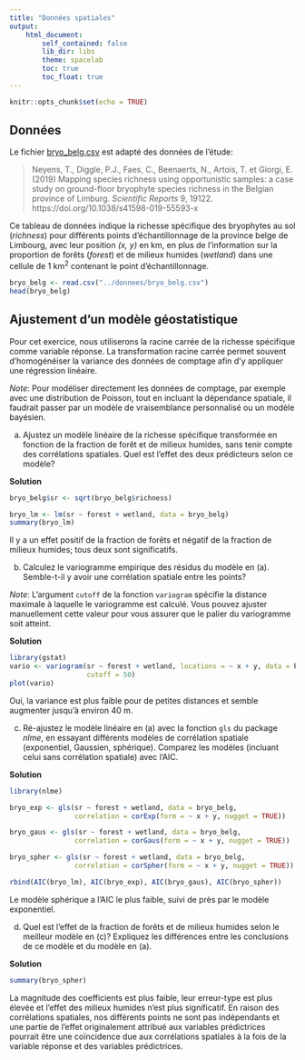 ```yaml
---
title: "Données spatiales"
output:
    html_document:
        self_contained: false
        lib_dir: libs
        theme: spacelab
        toc: true
        toc_float: true
---
```


```r
knitr::opts_chunk$set(echo = TRUE)
```

## Données

Le fichier [bryo_belg.csv](../donnees/bryo_belg.csv) est adapté des données de l'étude: 

> Neyens, T., Diggle, P.J., Faes, C., Beenaerts, N., Artois, T. et Giorgi, E. (2019) Mapping species richness using opportunistic samples: a case study on ground-floor bryophyte species richness in the Belgian province of Limburg. *Scientific Reports* 9, 19122. https://doi.org/10.1038/s41598-019-55593-x

Ce tableau de données indique la richesse spécifique des bryophytes au sol (*richness*) pour différents points d'échantillonnage de la province belge de Limbourg, avec leur position *(x, y)* en km, en plus de l'information sur la proportion de forêts (*forest*) et de milieux humides (*wetland*) dans une cellule de 1 km$^2$ contenant le point d'échantillonnage.

```r
bryo_belg <- read.csv("../donnees/bryo_belg.csv")
head(bryo_belg)
```

## Ajustement d'un modèle géostatistique

Pour cet exercice, nous utiliserons la racine carrée de la richesse spécifique comme variable réponse. La transformation racine carrée permet souvent d'homogénéiser la variance des données de comptage afin d'y appliquer une régression linéaire. 

*Note*: Pour modéliser directement les données de comptage, par exemple avec une distribution de Poisson, tout en incluant la dépendance spatiale, il faudrait passer par un modèle de vraisemblance personnalisé ou un modèle bayésien.

a) Ajustez un modèle linéaire de la richesse spécifique transformée en fonction de la fraction de forêt et de milieux humides, sans tenir compte des corrélations spatiales. Quel est l'effet des deux prédicteurs selon ce modèle?

**Solution**

```r
bryo_belg$sr <- sqrt(bryo_belg$richness)

bryo_lm <- lm(sr ~ forest + wetland, data = bryo_belg)
summary(bryo_lm)
```

Il y a un effet positif de la fraction de forêts et négatif de la fraction de milieux humides; tous deux sont significatifs.

b) Calculez le variogramme empirique des résidus du modèle en (a). Semble-t-il y avoir une corrélation spatiale entre les points?

*Note*: L'argument `cutoff` de la fonction `variogram` spécifie la distance maximale à laquelle le variogramme est calculé. Vous pouvez ajuster manuellement cette valeur pour vous assurer que le palier du variogramme soit atteint.

**Solution**

```r
library(gstat)
vario <- variogram(sr ~ forest + wetland, locations = ~ x + y, data = bryo_belg,
                   cutoff = 50)
plot(vario)
```

Oui, la variance est plus faible pour de petites distances et semble augmenter jusqu'à environ 40 m.

c) Ré-ajustez le modèle linéaire en (a) avec la fonction `gls` du package *nlme*, en essayant différents modèles de corrélation spatiale (exponentiel, Gaussien, sphérique). Comparez les modèles (incluant celui sans corrélation spatiale) avec l'AIC.

**Solution**

```r
library(nlme)

bryo_exp <- gls(sr ~ forest + wetland, data = bryo_belg,
                correlation = corExp(form = ~ x + y, nugget = TRUE))

bryo_gaus <- gls(sr ~ forest + wetland, data = bryo_belg,
                correlation = corGaus(form = ~ x + y, nugget = TRUE))

bryo_spher <- gls(sr ~ forest + wetland, data = bryo_belg,
                correlation = corSpher(form = ~ x + y, nugget = TRUE))

rbind(AIC(bryo_lm), AIC(bryo_exp), AIC(bryo_gaus), AIC(bryo_spher))
```

Le modèle sphérique a l'AIC le plus faible, suivi de près par le modèle exponentiel.

d) Quel est l'effet de la fraction de forêts et de milieux humides selon le meilleur modèle en (c)? Expliquez les différences entre les conclusions de ce modèle et du modèle en (a).

**Solution**

```r
summary(bryo_spher)
```

La magnitude des coefficients est plus faible, leur erreur-type est plus élevée et l'effet des milieux humides n'est plus significatif. En raison des corrélations spatiales, nos différents points ne sont pas indépendants et une partie de l'effet originalement attribué aux variables prédictrices pourrait être une coïncidence due aux corrélations spatiales à la fois de la variable réponse et des variables prédictrices. 
